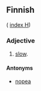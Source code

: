 ==Finnish==
( [[Wiktionary:Finnish_index_h|index H]])

===Adjective===

# [[slow]].

====Antonyms====

*[[nopea]]